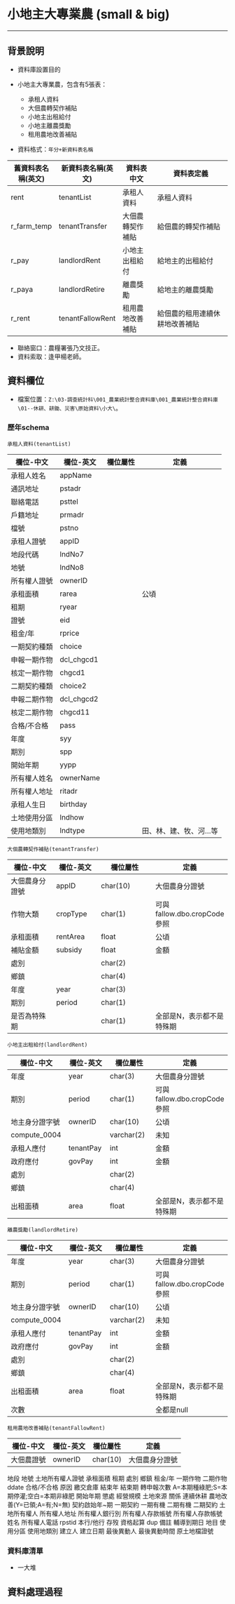 # 小地主大專業農 (small & big)
***

## 背景說明
* 資料庫設置目的


* 小地主大專業農，包含有5張表：
    + 承租人資料
    + 大佃農轉契作補貼
    + 小地主出租給付
    + 小地主離農獎勵
    + 租用農地改善補貼
    
* 資料格式：`年分+新資料表名稱`

舊資料表名稱(英文) | 新資料表名稱(英文) | 資料表中文       | 資料表定義
------------------|---------------------|------------------|--------------------------------------
rent              | tenantList          | 承租人資料       | 承租人資料
r_farm_temp       | tenantTransfer      | 大佃農轉契作補貼 | 給佃農的轉契作補貼
r_pay             | landlordRent        | 小地主出租給付   | 給地主的出租給付
r_paya            | landlordRetire      | 離農獎勵         | 給地主的離農獎勵
r_rent            | tenantFallowRent    | 租用農地改善補貼 | 給佃農的租用連續休耕地改善補貼

* 聯絡窗口：農糧署張乃文技正。
* 資料索取：逢甲楊老師。

## 資料欄位
* 檔案位置：`Z:\03-調查統計科\001_農業統計整合資料庫\001_農業統計整合資料庫\01--休耕、耕鋤、災害\原始資料\小大\`。

### 歷年schema

`承租人資料(tenantList)`

欄位-中文      | 欄位-英文  | 欄位屬性       | 定義
---------------|------------|----------------|-----------
承租人姓名     | appName    |  | 
通訊地址       | pstadr     |  |
聯絡電話       | psttel     |  |
戶籍地址       | prmadr     |  |
檔號           | pstno      |  |
承租人證號     | appID      |  |
地段代碼       | lndNo7     |  |
地號           | lndNo8     |  |
所有權人證號   | ownerID    |  |
承租面積       | rarea      |  | 公頃
租期           | ryear      |  | 
證號           | eid        |  | 
租金/年        | rprice     |  | 
一期契約種類   | choice     |  | 
申報一期作物   | dcl_chgcd1 |  | 
核定一期作物   | chgcd1     |  | 
二期契約種類   | choice2    |  | 
申報二期作物   | dcl_chgcd2 |  | 
核定二期作物   | chgcd11    |  | 
合格/不合格    | pass       |  | 
年度           | syy        |  | 
期別           | spp        |  | 
開始年期       | yypp       |  | 
所有權人姓名   | ownerName  |  | 
所有權人地址   | ritadr     |  | 
承租人生日     | birthday   |  | 
土地使用分區   | lndhow     |  | 
使用地類別     | lndtype    |  | 田、林、建、牧、河...等

`大佃農轉契作補貼(tenantTransfer)`

欄位-中文      | 欄位-英文  | 欄位屬性       | 定義
---------------|------------|----------------|-----------
大佃農身分證號 | appID      | char(10)       | 大佃農身分證號
作物大類       | cropType   | char(1)        | 可與fallow.dbo.cropCode參照
承租面積       | rentArea   | float          | 公頃
補貼金額       | subsidy    | float          | 金額
處別           |            | char(2)        |
鄉鎮           |            | char(4)        |
年度           | year       | char(3)        |
期別           | period     | char(1)        |
是否為特殊期   |            | char(1)        | 全部是N，表示都不是特殊期 


`小地主出租給付(landlordRent)`

欄位-中文      | 欄位-英文  | 欄位屬性       | 定義
---------------|------------|----------------|-----------
年度           | year       | char(3)        | 大佃農身分證號
期別           | period     | char(1)        | 可與fallow.dbo.cropCode參照
地主身分證字號 | ownerID    | char(10)       | 公頃
compute_0004   |            | varchar(2)     | 未知
承租人應付     | tenantPay  | int            | 金額
政府應付       | govPay     | int            | 金額
處別           |            | char(2)        |
鄉鎮           |            | char(4)        |
出租面積       | area       | float        | 全部是N，表示都不是特殊期 

`離農獎勵(landlordRetire)`

欄位-中文      | 欄位-英文  | 欄位屬性       | 定義
---------------|------------|----------------|-----------
年度           | year       | char(3)        | 大佃農身分證號
期別           | period     | char(1)        | 可與fallow.dbo.cropCode參照
地主身分證字號 | ownerID    | char(10)       | 公頃
compute_0004   |            | varchar(2)     | 未知
承租人應付     | tenantPay  | int            | 金額
政府應付       | govPay     | int            | 金額
處別           |            | char(2)        |
鄉鎮           |            | char(4)        |
出租面積       | area       | float          | 全部是N，表示都不是特殊期 
次數           |            |                | 全都是null

`租用農地改善補貼(tenantFallowRent)`

欄位-中文      | 欄位-英文  | 欄位屬性       | 定義
---------------|------------|----------------|-----------
大佃農證號     | ownerID       | char(10)        | 大佃農身分證號
地段
地號
土地所有權人證號
承租面積
租期
處別
鄉鎮
租金/年
一期作物
二期作物
ddate
合格/不合格
原因
繳交倉庫
結束年
結束期
轉申報次數
A=本期種綠肥;S=本期停灌;空白=本期非綠肥
開始年期
懲處
經營規模
土地來源
關係
連續休耕
農地改善(Y=已領;A=有;N=無)
契約啟始年~期
一期契約
一期有機
二期有機
二期契約
土地所有權人
所有權人地址
所有權人銀行別
所有權人存款帳號
所有權人存款帳號姓名
所有權人電話
rpstid
本行/他行
存歿
資格起算
dup
備註
輔導到期日
地目
使用分區
使用地類別
建立人
建立日期
最後異動人
最後異動時間
原土地檔證號

### 資料庫清單

- 一大堆

## 資料處理過程
